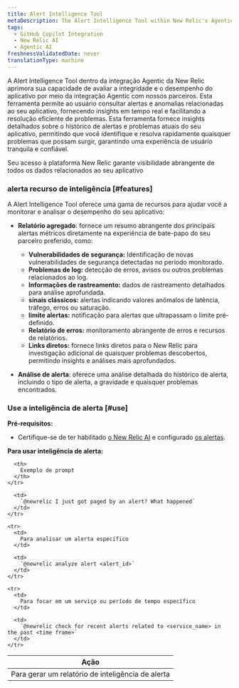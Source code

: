 ```yaml
---
title: Alert Intelligence Tool
metaDescription: The Alert Intelligence Tool within New Relic's Agentic Integration enhances your ability to assess application health and performance through the agentic integration with our partners.
tags:
  - GitHub Copilot Integration
  - New Relic AI
  - Agentic AI
freshnessValidatedDate: never
translationType: machine
---
```


A Alert Intelligence Tool dentro da integração Agentic da New Relic aprimora sua capacidade de avaliar a integridade e o desempenho do aplicativo por meio da integração Agentic com nossos parceiros. Esta ferramenta permite ao usuário consultar alertas e anomalias relacionadas ao seu aplicativo, fornecendo insights em tempo real e facilitando a resolução eficiente de problemas. Esta ferramenta fornece insights detalhados sobre o histórico de alertas e problemas atuais do seu aplicativo, permitindo que você identifique e resolva rapidamente quaisquer problemas que possam surgir, garantindo uma experiência de usuário tranquila e confiável.

Seu acesso à plataforma New Relic garante visibilidade abrangente de todos os dados relacionados ao seu aplicativo

### alerta recurso de inteligência [#features]

A Alert Intelligence Tool oferece uma gama de recursos para ajudar você a monitorar e analisar o desempenho do seu aplicativo:

* **Relatório agregado**: fornece um resumo abrangente dos principais alertas métricos diretamente na experiência de bate-papo do seu parceiro preferido, como:

  * **Vulnerabilidades de segurança:** Identificação de novas vulnerabilidades de segurança detectadas no período monitorado.
  * **Problemas de log:** detecção de erros, avisos ou outros problemas relacionados ao log.
  * **Informações de rastreamento:** dados de rastreamento detalhados para análise aprofundada.
  * **sinais clássicos:** alertas indicando valores anômalos de latência, tráfego, erros ou saturação.
  * **limite alertas:** notificação para alertas que ultrapassam o limite pré-definido.
  * **Relatório de erros:** monitoramento abrangente de erros e recursos de relatórios.
  * **Links diretos:** fornece links diretos para o New Relic para investigação adicional de quaisquer problemas descobertos, permitindo insights e análises mais aprofundados.

* **Análise de alerta**: oferece uma análise detalhada do histórico de alerta, incluindo o tipo de alerta, a gravidade e quaisquer problemas encontrados.

### Use a inteligência de alerta [#use]

**Pré-requisitos:**

* Certifique-se de ter habilitado [o New Relic AI](/docs/new-relic-solutions/new-relic-one/core-concepts/new-relic-ai/#enable) e configurado [os alertas](/docs/alerts/overview/).

**Para usar inteligência de alerta:**

<table>
  <thead>
    <tr>
      <th>
        Ação
      </th>

      <th>
        Exemplo de prompt
      </th>
    </tr>
  </thead>

  <tbody>
    <tr>
      <td>
        Para gerar um relatório de inteligência de alerta
      </td>

      <td>
        `@newrelic I just got paged by an alert? What happened`
      </td>
    </tr>

    <tr>
      <td>
        Para analisar um alerta específico
      </td>

      <td>
        `@newrelic analyze alert <alert_id>`
      </td>
    </tr>

    <tr>
      <td>
        Para focar em um serviço ou período de tempo específico
      </td>

      <td>
        `@newrelic check for recent alerts related to <service_name> in the past <time frame>`
      </td>
    </tr>
  </tbody>
</table>